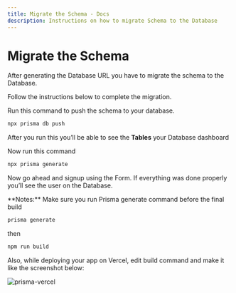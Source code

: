 ```yaml
---
title: Migrate the Schema - Docs
description: Instructions on how to migrate Schema to the Database
---
```



# Migrate the Schema

After generating the Database URL you have to migrate the schema to the Database.

Follow the instructions below to complete the migration.


Run this command to push the schema to your database.

```bash
npx prisma db push
```

After you run this you’ll be able to see the **Tables** your Database dashboard

Now run this command

```bash
npx prisma generate
```

Now go ahead and signup using the Form. If everything was done properly you’ll see the user on the Database. 

<Callout>
**Notes:** Make sure you run Prisma generate command before the final build
</Callout>


```bash
prisma generate
```

then

```bash
npm run build
```

Also, while deploying your app on Vercel, edit build command and make it like the screenshot below:

![prisma-vercel](https://nextjstemplates.com/docs/prisma-vercel.png)
